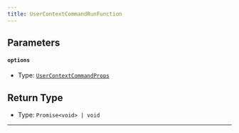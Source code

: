 ```yaml
---
title: UserContextCommandRunFunction
---
```


## Parameters

#### `options`

- Type: [`UserContextCommandProps`](/docs/interfaces/usercontextcommandprops)

## Return Type

- Type: `Promise<void> | void`
---